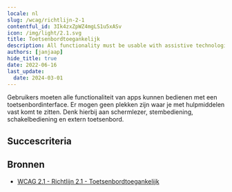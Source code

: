 ```yaml
---
locale: nl
slug: /wcag/richtlijn-2-1
contentful_id: 3Ik4zxZpWZ4mgLS1u5xASv
icon: /img/light/2.1.svg
title: Toetsenbordtoegankelijk
description: All functionality must be usable with assistive technologies.
authors: [janjaap]
hide_title: true
date: 2022-06-16
last_update:
  date: 2024-03-01
---
```


<Hero
  title="Toetsenbordtoegankelijk"
  image="/img/light/2.1.svg"
  alt="WCAG 2.1 - Logo"
  prefix="Richtlijn 2.1"
/>

Gebruikers moeten alle functionaliteit van apps kunnen bedienen met een toetsenbordinterface. Er mogen geen plekken zijn waar je met hulpmiddelen vast komt te zitten. Denk hierbij aan schermlezer, stembediening, schakelbediening en extern toetsenbord.

## Succescriteria

<LinkList title="Succescriteria" isHighlighted={true}>
  <LinkListItem
    url="/nl/richtlijnen/wcag/succescriterium-2-1-1"
    title="Succescriterium 2.1.1 - Toetsenbord"
    label="Toetsenbord"
    description="Ensure that all functionality in the app can be used with assistive technologies."
    image="/img/light/2.1.1.svg"
    alt="WCAG 2.1.1 - Logo"
  />
  <LinkListItem
    url="/nl/richtlijnen/wcag/succescriterium-2-1-2"
    title="Succescriterium 2.1.2 - Geen toetsenbordval"
    label="Geen toetsenbordval"
    description="Ensure users of assistive technologies can't get stuck anywhere in the app."
    image="/img/light/2.1.2.svg"
    alt="WCAG 2.1.2 - Logo"
  />
  <LinkListItem
    url="/nl/richtlijnen/wcag/succescriterium-2-1-3"
    title="Succescriterium 2.1.3 - Toetsenbord (geen uitzondering)"
    label="Toetsenbord (geen uitzondering)"
    description="All functionality of the content must be operable through a keyboard interface without requiring specific timings for individual keystrokes."
    image="/img/light/2.1.3.svg"
    alt="WCAG 2.1.3 icon"
  />
  <LinkListItem
    url="/nl/richtlijnen/wcag/succescriterium-2-1-4"
    title="Succescriterium 2.1.4 - Enkel teken sneltoetsen"
    label="Enkel teken sneltoetsen"
    description="Ensure that shortcuts cannot be accidentally activated when using assistive technologies."
    image="/img/light/2.1.4.svg"
    alt="WCAG 2.1.4 - Logo"
  />
</LinkList>

## Bronnen

- [WCAG 2.1 - Richtlijn 2.1 - Toetsenbordtoegankelijk](https://www.w3.org/Translations/WCAG21-nl/#toetsenbordtoegankelijk)
